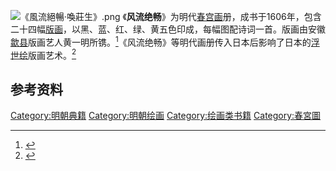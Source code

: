 [[File:《風流絕暢·喚莊生》.png|thumb]]
《'''风流绝畅'''》为明代[[春宫画|春宫画]]册，成书于1606年，包含二十四幅[[版画|版画]]，以黑、蓝、红、绿、黄五色印成，每幅图配诗词一首。版画由安徽[[歙县|歙县]]版画艺人黄一明所镌。<ref>{{Cite book|publisher=广东人民出版社|location=广州|isbn=7-218-00952-2|oclc=30393047|author=高罗佩|title=秘戏图考——附论汉代至清代的中国性生活|year=2005|others=杨权（译）|origyear=1951|script-title=Erotic Colour Prints of the Ming Period|pages=154–160}}</ref>《风流绝畅》等明代画册传入日本后影响了日本的[[浮世绘|浮世绘]]版画艺术。<ref>{{Cite journal|title=Late-Ming Erotic Book Illustrations and the Origins of Ukiyo-e Prints|url=https://www.persee.fr/doc/arasi_0004-3958_2011_num_66_1_1757|last=Edgren|first=J. S.|date=2011|journal=Arts Asiatiques|issue=1|doi=10.3406/arasi.2011.1757|volume=66|pages=117–134|access-date=2021-04-10|archive-date=2021-04-10|archive-url=https://web.archive.org/web/20210410045607/https://www.persee.fr/doc/arasi_0004-3958_2011_num_66_1_1757|dead-url=no}}</ref>

== 参考资料 ==
{{reflist}}

[[Category:明朝典籍|Category:明朝典籍]]
[[Category:明朝绘画|Category:明朝绘画]]
[[Category:绘画类书籍|Category:绘画类书籍]]
[[Category:春宮圖|Category:春宮圖]]